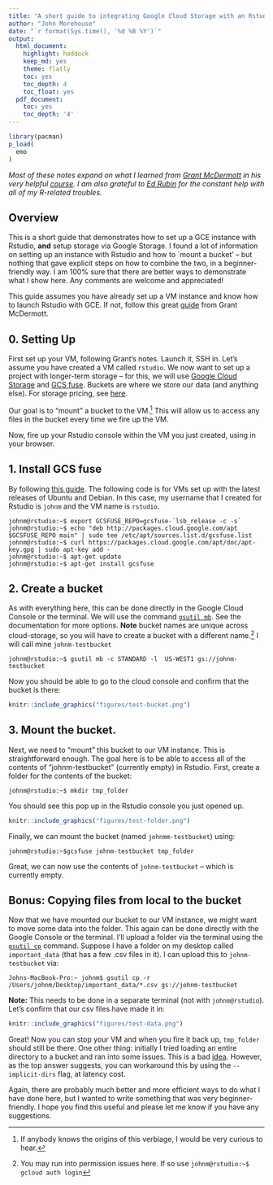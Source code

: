 ```yaml
---
title: "A short guide to integrating Google Cloud Storage with an Rstudio instance on GCE"
author: "John Morehouse"
date: "`r format(Sys.time(), '%d %B %Y')`"
output:
  html_document:
    highlight: haddock
    keep_md: yes
    theme: flatly
    toc: yes
    toc_depth: 4
    toc_float: yes
  pdf_document:
    toc: yes
    toc_depth: '4'
---
```


```R
library(pacman)
p_load(
  emo
)
```

*Most of these notes expand on what I learned from [Grant McDermott](http://grantmcdermott.com/) in his very helpful [course](https://github.com/uo-ec607-2019winter/lectures). I am also grateful to [Ed Rubin](http://edrub.in/) for the constant help with all of my R-related troubles. *

## Overview


This is a short guide that demonstrates how to set up a GCE instance with Rstudio, __and__ setup storage via Google Storage. I found a lot of information on setting up an instance with Rstudio and how to `mount a bucket' -- but nothing that gave explicit steps on how to combine the two, in a beginner-friendly way. I am 100% sure that there are better ways to demonstrate what I show here. Any comments are welcome and appreciated!

This guide assumes you have already set up a VM instance and know how to launch Rstudio with GCE. If not, follow this great [guide](https://raw.githack.com/uo-ec607/lectures/master/14-gce/14-gce.html#requirements) from Grant McDermott. 

## 0. __Setting Up__

First set up your VM, following Grant's notes. Launch it, SSH in. Let's assume you have created a VM called `rstudio`. We now want to set up a project with longer-term storage -- for this, we will use [Google Cloud Storage](https://cloud.google.com/storage) and [GCS fuse](https://cloud.google.com/storage/docs/gcs-fuse). Buckets are where we store our data (and anything else). For storage pricing, see [here](https://cloud.google.com/storage/pricing).

Our goal is to "mount" a bucket to the VM.[^1] This will allow us to access any files in the bucket every time we fire up the VM.


Now, fire up your Rstudio console within the VM you just created, using <external-ip:8787> in your browser. 


## 1. __Install GCS fuse__  

By following [this guide](apt-get install gcsfuse). The following code is for VMs set up with the latest releases of Ubuntu and Debian. In this case, my username that I created for Rstudio is `johnm` and the VM name is `rstudio`. 


```
johnm@rstudio:~$ export GCSFUSE_REPO=gcsfuse-`lsb_release -c -s`
johnm@rstudio:~$ echo "deb http://packages.cloud.google.com/apt $GCSFUSE_REPO main" | sudo tee /etc/apt/sources.list.d/gcsfuse.list
johnm@rstudio:~$ curl https://packages.cloud.google.com/apt/doc/apt-key.gpg | sudo apt-key add -
johnm@rstudio:~$ apt-get update
johnm@rstudio:~$ apt-get install gcsfuse
```

## 2. __Create a bucket__

As with everything here, this can be done directly in the Google Cloud Console or the terminal. We will use the command [`gsutil mb`](https://cloud.google.com/storage/docs/creating-buckets). See the documentation for more options. __Note__ bucket names are unique across cloud-storage, so you will have to create a bucket with a different name.[^2] I will call mine `johnm-testbucket`


```
johnm@rstudio:~$ gsutil mb -c STANDARD -l  US-WEST1 gs://johnm-testbucket
```


Now you should be able to go to the cloud console and confirm that the bucket is there:


```R
knitr::include_graphics("figures/test-bucket.png")
```

## 3. __Mount the bucket.__ 

Next, we need to "mount" this bucket to our VM instance. This is straightforward enough. The goal here is to be able to access all of the contents of "johnm-testbucket" (currently empty) in Rstudio. First, create a folder for the contents of the bucket:

```
johnm@rstudio:~$ mkdir tmp_folder
```

You should see this pop up in the Rstudio console you just opened up.


```R
knitr::include_graphics("figures/test-folder.png")
```

Finally, we can mount the bucket (named `johnmm-testbucket`) using: 

```
johnm@rstudio:~$gcsfuse johnm-testbucket tmp_folder
```


Great, we can now use the contents of `johnm-testbucket` -- which is currently empty. 




## Bonus: Copying files from local to the bucket


Now that we have mounted our bucket to our VM instance, we might want to move some data into the folder. This again can be done directly with the Google Console or the terminal. I'll upload a folder via the terminal using the [`gsutil cp`](https://cloud.google.com/storage/docs/uploading-objects) command. Suppose I have a folder on my desktop called `important_data` (that has a few .csv files in it). I can upload this to `johnm-testbucket` via:

```
Johns-MacBook-Pro:~ johnm$ gsutil cp -r /Users/johnm/Desktop/important_data/*.csv gs://johnm-testbucket
```

__Note:__ This needs to be done in a separate terminal (not with `johnm@rstudio`). Let's confirm that our csv files have made it in:

```R
knitr::include_graphics("figures/test-data.png")
```


Great! Now you can stop your VM and when you fire it back up, `tmp_folder` should still be there. One other thing: initially I tried loading an entire directory to a bucket and ran into some issues. This is a bad [idea](https://stackoverflow.com/questions/38311036/folders-not-showing-up-in-bucket-storage). However, as the top answer suggests, you can workaround this by using the `--implicit-dirs` flag, at latency cost. 




Again, there are probably much better and more efficient ways to do what I have done here, but I wanted to write something that was very beginner-friendly. I hope you find this useful and please let me know if you have any suggestions. 






 [^1]: If anybody knows the origins of this verbiage, I would be very curious to hear.
 
 [^2]: You may run into permission issues here. If so use `johnm@rstudio:~$ gcloud auth login`
 
 
